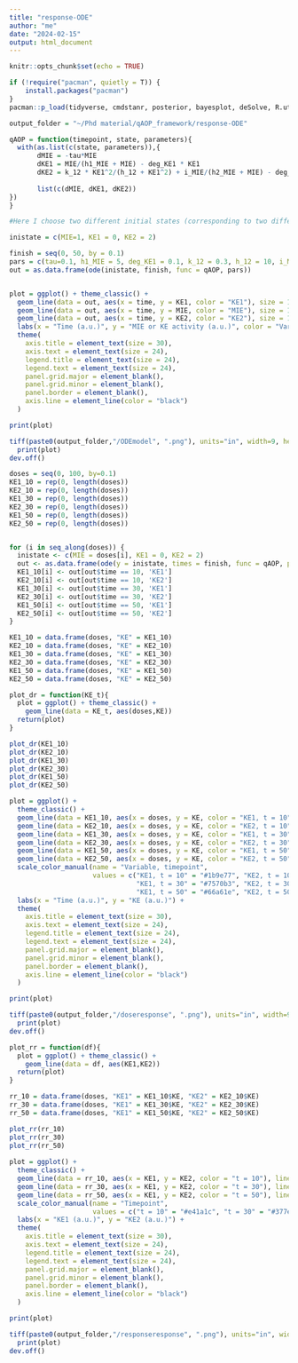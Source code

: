 ```yaml
---
title: "response-ODE"
author: "me"
date: "2024-02-15"
output: html_document
---
```


```r
knitr::opts_chunk$set(echo = TRUE)
```


```r
if (!require("pacman", quietly = T)) {
    install.packages("pacman")
}
pacman::p_load(tidyverse, cmdstanr, posterior, bayesplot, deSolve, R.utils, conflicted, loo, RColorBrewer)

output_folder = "~/Phd material/qAOP_framework/response-ODE"
```


```r
qAOP = function(timepoint, state, parameters){
  with(as.list(c(state, parameters)),{
       dMIE = -tau*MIE
       dKE1 = MIE/(h1_MIE + MIE) - deg_KE1 * KE1
       dKE2 = k_12 * KE1^2/(h_12 + KE1^2) + i_MIE/(h2_MIE + MIE) - deg_KE2 * KE2
       
       list(c(dMIE, dKE1, dKE2))
})
}

#Here I choose two different initial states (corresponding to two different dose levels) and I calculate the solutions of the system corresponding to those initial states

inistate = c(MIE=1, KE1 = 0, KE2 = 2)

finish = seq(0, 50, by = 0.1)
pars = c(tau=0.1, h1_MIE = 5, deg_KE1 = 0.1, k_12 = 0.3, h_12 = 10, i_MIE = 0.9, h2_MIE = 2, deg_KE2 = 0.3)
out = as.data.frame(ode(inistate, finish, func = qAOP, pars))


plot = ggplot() + theme_classic() +
  geom_line(data = out, aes(x = time, y = KE1, color = "KE1"), size = 1.5) + 
  geom_line(data = out, aes(x = time, y = MIE, color = "MIE"), size = 1.5) +
  geom_line(data = out, aes(x = time, y = KE2, color = "KE2"), size = 1.5) +
  labs(x = "Time (a.u.)", y = "MIE or KE activity (a.u.)", color = "Variable")  +
  theme(
    axis.title = element_text(size = 30),  
    axis.text = element_text(size = 24),   
    legend.title = element_text(size = 24), 
    legend.text = element_text(size = 24),  
    panel.grid.major = element_blank(),
    panel.grid.minor = element_blank(),
    panel.border = element_blank(),
    axis.line = element_line(color = "black")
  )

print(plot)

tiff(paste0(output_folder,"/ODEmodel", ".png"), units="in", width=9, height=5.3, res=700, compression = 'lzw')
  print(plot)
dev.off()


```
```r
doses = seq(0, 100, by=0.1)
KE1_10 = rep(0, length(doses))
KE2_10 = rep(0, length(doses))
KE1_30 = rep(0, length(doses))
KE2_30 = rep(0, length(doses))
KE1_50 = rep(0, length(doses))
KE2_50 = rep(0, length(doses))


for (i in seq_along(doses)) {
  inistate <- c(MIE = doses[i], KE1 = 0, KE2 = 2)
  out <- as.data.frame(ode(y = inistate, times = finish, func = qAOP, parms = pars))
  KE1_10[i] <- out[out$time == 10, 'KE1']
  KE2_10[i] <- out[out$time == 10, 'KE2']
  KE1_30[i] <- out[out$time == 30, 'KE1']
  KE2_30[i] <- out[out$time == 30, 'KE2']
  KE1_50[i] <- out[out$time == 50, 'KE1']
  KE2_50[i] <- out[out$time == 50, 'KE2']
}

KE1_10 = data.frame(doses, "KE" = KE1_10)
KE2_10 = data.frame(doses, "KE" = KE2_10)
KE1_30 = data.frame(doses, "KE" = KE1_30)
KE2_30 = data.frame(doses, "KE" = KE2_30)
KE1_50 = data.frame(doses, "KE" = KE1_50)
KE2_50 = data.frame(doses, "KE" = KE2_50)
```


```r
plot_dr = function(KE_t){
  plot = ggplot() + theme_classic() +
    geom_line(data = KE_t, aes(doses,KE))
  return(plot)
}

plot_dr(KE1_10)
plot_dr(KE2_10)
plot_dr(KE1_30)
plot_dr(KE2_30)
plot_dr(KE1_50)
plot_dr(KE2_50)

plot = ggplot() + 
  theme_classic() +
  geom_line(data = KE1_10, aes(x = doses, y = KE, color = "KE1, t = 10"), linetype = 'solid', size = 1.5) +
  geom_line(data = KE2_10, aes(x = doses, y = KE, color = "KE2, t = 10"), linetype = 'solid', size = 1.5) +
  geom_line(data = KE1_30, aes(x = doses, y = KE, color = "KE1, t = 30"), linetype = 'solid', size = 1.5) +
  geom_line(data = KE2_30, aes(x = doses, y = KE, color = "KE2, t = 30"), linetype = 'solid', size = 1.5) +
  geom_line(data = KE1_50, aes(x = doses, y = KE, color = "KE1, t = 50"), linetype = 'solid', size = 1.5) +
  geom_line(data = KE2_50, aes(x = doses, y = KE, color = "KE2, t = 50"), linetype = 'solid', size = 1.5) +
  scale_color_manual(name = "Variable, timepoint", 
                     values = c("KE1, t = 10" = "#1b9e77", "KE2, t = 10" = "#d95f02", 
                                "KE1, t = 30" = "#7570b3", "KE2, t = 30" = "#e7298a", 
                                "KE1, t = 50" = "#66a61e", "KE2, t = 50" = "#e6ab02"))  +
  labs(x = "Time (a.u.)", y = "KE (a.u.)") + 
  theme(
    axis.title = element_text(size = 30),  
    axis.text = element_text(size = 24),   
    legend.title = element_text(size = 24), 
    legend.text = element_text(size = 24),  
    panel.grid.major = element_blank(),
    panel.grid.minor = element_blank(),
    panel.border = element_blank(),
    axis.line = element_line(color = "black")
  )

print(plot)

tiff(paste0(output_folder,"/doseresponse", ".png"), units="in", width=9, height=5.3, res=700, compression = 'lzw')
  print(plot)
dev.off()

```
```r
plot_rr = function(df){
  plot = ggplot() + theme_classic() +
    geom_line(data = df, aes(KE1,KE2))
  return(plot)
}

rr_10 = data.frame(doses, "KE1" = KE1_10$KE, "KE2" = KE2_10$KE)
rr_30 = data.frame(doses, "KE1" = KE1_30$KE, "KE2" = KE2_30$KE)
rr_50 = data.frame(doses, "KE1" = KE1_50$KE, "KE2" = KE2_50$KE)

plot_rr(rr_10)
plot_rr(rr_30)
plot_rr(rr_50)
  
plot = ggplot() + 
  theme_classic() +
  geom_line(data = rr_10, aes(x = KE1, y = KE2, color = "t = 10"), linetype = 'solid', size = 1.5) +
  geom_line(data = rr_30, aes(x = KE1, y = KE2, color = "t = 30"), linetype = 'solid', size = 1.5) +
  geom_line(data = rr_50, aes(x = KE1, y = KE2, color = "t = 50"), linetype = 'solid', size = 1.5) +
  scale_color_manual(name = "Timepoint", 
                     values = c("t = 10" = "#e41a1c", "t = 30" = "#377eb8", "t = 50" = "#4daf4a"))  +
  labs(x = "KE1 (a.u.)", y = "KE2 (a.u.)") +
  theme(
    axis.title = element_text(size = 30),  
    axis.text = element_text(size = 24),   
    legend.title = element_text(size = 24), 
    legend.text = element_text(size = 24),  
    panel.grid.major = element_blank(),
    panel.grid.minor = element_blank(),
    panel.border = element_blank(),
    axis.line = element_line(color = "black")
  )

print(plot)

tiff(paste0(output_folder,"/responseresponse", ".png"), units="in", width=9, height=5.3, res=700, compression = 'lzw')
  print(plot)
dev.off()

```

